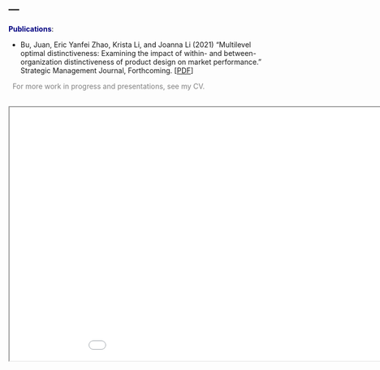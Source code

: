 ---
---

<link rel="stylesheet" href="style.css" type="text/css">


**<span style="color:navy">Publications<span>**:


  + Bu, Juan, Eric Yanfei Zhao, Krista Li, and Joanna Li (2021) "Multilevel optimal distinctiveness: Examining the impact of within- and between-organization distinctiveness of product design on market performance." Strategic Management Journal, Forthcoming. [[PDF](files/papers/Bu_et_al_2021.pdf)]<br>

&nbsp;
<span style="color:grey" >For more work in progress and presentations, see my CV.</span>

&nbsp;
<iframe width="1000" height="500" src="files/cv/Joanna_Li_CV_02022022.pdf"></iframe>